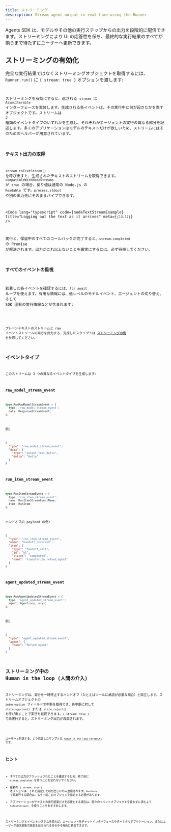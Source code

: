 ```yaml
---
title: ストリーミング
description: Stream agent output in real time using the Runner
---
```



Agents SDK は、モデルやその他の実行ステップからの出力を段階的に配信できます。ストリーミングにより UI の応答性を保ち、最終的な実行結果のすべてが揃うまで待たずにユーザーへ更新できます。

## ストリーミングの有効化

完全な実行結果ではなくストリーミングオブジェクトを取得するには、`Runner.run()` に `{ stream: true }` オプションを渡します:

<Code
  lang="typescript"
  code={basicStreamingExample}
  title="Enabling streaming"
/>

ストリーミングを有効にすると、返される `stream` は `AsyncIterable` インターフェースを実装します。生成される各イベントは、その実行中に何が起きたかを表すオブジェクトです。ストリームは 3 種類のイベントタイプのいずれかを生成し、それぞれがエージェントの実行の異なる部分を記述します。多くのアプリケーションはモデルのテキストだけが欲しいため、ストリームにはそのためのヘルパーが用意されています。

### テキスト出力の取得

`stream.toTextStream()` を呼び出すと、生成されたテキストのストリームを取得できます。`compatibleWithNodeStreams` が `true` の場合、戻り値は通常の Node.js の `Readable` です。`process.stdout` や別の出力先にそのままパイプできます。

<Code
  lang="typescript"
  code={nodeTextStreamExample}
  title="Logging out the text as it arrives"
  meta={`{13-17}`}
/>

実行と、保留中のすべてのコールバックが完了すると、`stream.completed` の Promise が解決されます。出力がこれ以上ないことを確実にするには、必ず待機してください。

### すべてのイベントの監視

到着した各イベントを確認するには、`for await` ループを使えます。有用な情報には、低レベルのモデルイベント、エージェントの切り替え、そして SDK 固有の実行情報などが含まれます:

<Code
  lang="typescript"
  code={handleAllEventsExample}
  title="Listening to all events"
/>

プレーンテキストのストリームと raw イベントストリームの両方を出力する、完成したスクリプトは [ストリーミングの例](https://github.com/openai/openai-agents-js/tree/main/examples/agent-patterns/streamed.ts) を参照してください。

## イベントタイプ

このストリームは 3 つの異なるイベントタイプを生成します:

### raw_model_stream_event

```ts
type RunRawModelStreamEvent = {
  type: 'raw_model_stream_event';
  data: ResponseStreamEvent;
};
```

例:

```json
{
  "type": "raw_model_stream_event",
  "data": {
    "type": "output_text_delta",
    "delta": "Hello"
  }
}
```

### run_item_stream_event

```ts
type RunItemStreamEvent = {
  type: 'run_item_stream_event';
  name: RunItemStreamEventName;
  item: RunItem;
};
```

ハンドオフの payload の例:

```json
{
  "type": "run_item_stream_event",
  "name": "handoff_occurred",
  "item": {
    "type": "handoff_call",
    "id": "h1",
    "status": "completed",
    "name": "transfer_to_refund_agent"
  }
}
```

### agent_updated_stream_event

```ts
type RunAgentUpdatedStreamEvent = {
  type: 'agent_updated_stream_event';
  agent: Agent<any, any>;
};
```

例:

```json
{
  "type": "agent_updated_stream_event",
  "agent": {
    "name": "Refund Agent"
  }
}
```

## ストリーミング中の Human in the loop (人間の介入)

ストリーミングは、実行を一時停止するハンドオフ（たとえばツールに承認が必要な場合）と両立します。ストリームオブジェクトの `interruption` フィールドで中断を取得でき、各中断に対して `state.approve()` または `state.reject()` を呼び出すことで実行を継続できます。`{ stream: true }` で再実行すると、ストリーミング出力が再開されます。

<Code
  lang="typescript"
  code={streamedHITLExample}
  title="Handling human approval while streaming"
/>

ユーザーと対話する、より充実したサンプルは [`human-in-the-loop-stream.ts`](https://github.com/openai/openai-agents-js/tree/main/examples/agent-patterns/human-in-the-loop-stream.ts) です。

## ヒント

- すべての出力がフラッシュされたことを確認するため、終了前に `stream.completed` を待つことを忘れないでください。
- 最初の `{ stream: true }` オプションは、それを指定した呼び出しにのみ適用されます。`RunState` で再実行する場合は、もう一度このオプションを指定する必要があります。
- アプリケーションがテキストの実行結果だけを必要とする場合は、個々のイベントオブジェクトを扱わずに済むよう `toTextStream()` を使うことをおすすめします。

ストリーミングとイベントシステムを使えば、エージェントをチャットインターフェースやターミナルアプリケーション、またはユーザーが逐次更新の恩恵を受けられるあらゆる場所に統合できます。
